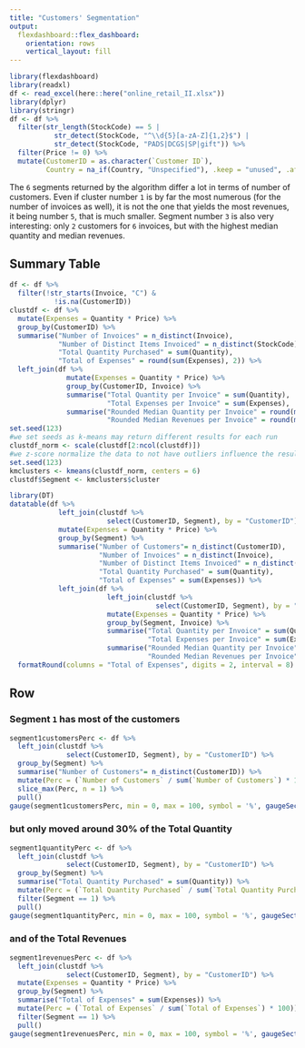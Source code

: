 ```yaml
---
title: "Customers' Segmentation"
output: 
  flexdashboard::flex_dashboard:
    orientation: rows
    vertical_layout: fill
---
```


```r
library(flexdashboard)
library(readxl)
df <- read_excel(here::here("online_retail_II.xlsx"))
library(dplyr)
library(stringr)
df <- df %>%
  filter(str_length(StockCode) == 5 |
           str_detect(StockCode, "^\\d{5}[a-zA-Z]{1,2}$") |
           str_detect(StockCode, "PADS|DCGS|SP|gift")) %>%
  filter(Price != 0) %>%
  mutate(CustomerID = as.character(`Customer ID`),
         Country = na_if(Country, "Unspecified"), .keep = "unused", .after = Price)
```

The `6` segments returned by the algorithm differ a lot in terms of number of customers.
Even if cluster number `1` is by far the most numerous (for the number of invoices as well),
it is not the one that yields the most revenues, it being number `5`, that is much smaller.
Segment number `3` is also very interesting: only `2` customers for `6` invoices, but with the
highest median quantity and median revenues.

## Summary Table {data-height=720}

```r
df <- df %>%
  filter(!str_starts(Invoice, "C") & 
           !is.na(CustomerID))
clustdf <- df %>%
  mutate(Expenses = Quantity * Price) %>%
  group_by(CustomerID) %>%
  summarise("Number of Invoices" = n_distinct(Invoice),
            "Number of Distinct Items Invoiced" = n_distinct(StockCode),
            "Total Quantity Purchased" = sum(Quantity),
            "Total of Expenses" = round(sum(Expenses), 2)) %>%
  left_join(df %>%
              mutate(Expenses = Quantity * Price) %>%
              group_by(CustomerID, Invoice) %>%
              summarise("Total Quantity per Invoice" = sum(Quantity),
                        "Total Expenses per Invoice" = sum(Expenses), .groups = "drop_last") %>%
              summarise("Rounded Median Quantity per Invoice" = round(median(`Total Quantity per Invoice`)),
                        "Rounded Median Revenues per Invoice" = round(median(`Total Expenses per Invoice`), 2)), by = "CustomerID")
set.seed(123)
#we set seeds as k-means may return different results for each run
clustdf_norm <- scale(clustdf[2:ncol(clustdf)])
#we z-score normalize the data to not have outliers influence the results
set.seed(123)
kmclusters <- kmeans(clustdf_norm, centers = 6)
clustdf$Segment <- kmclusters$cluster
```
```r
library(DT)
datatable(df %>%
            left_join(clustdf %>%
                        select(CustomerID, Segment), by = "CustomerID") %>%
            mutate(Expenses = Quantity * Price) %>%
            group_by(Segment) %>%
            summarise("Number of Customers"= n_distinct(CustomerID),
                      "Number of Invoices" = n_distinct(Invoice),
                      "Number of Distinct Items Invoiced" = n_distinct(StockCode),
                      "Total Quantity Purchased" = sum(Quantity),
                      "Total of Expenses" = sum(Expenses)) %>%
            left_join(df %>%
                        left_join(clustdf %>%
                                    select(CustomerID, Segment), by = "CustomerID") %>%
                        mutate(Expenses = Quantity * Price) %>%
                        group_by(Segment, Invoice) %>%
                        summarise("Total Quantity per Invoice" = sum(Quantity),
                                  "Total Expenses per Invoice" = sum(Expenses), .groups = "drop_last") %>%
                        summarise("Rounded Median Quantity per Invoice" = round(median(`Total Quantity per Invoice`)),
                                  "Rounded Median Revenues per Invoice" = round(median(`Total Expenses per Invoice`), 2)), by = "Segment"), options = list(dom = 't'), rownames = FALSE) %>%
  formatRound(columns = "Total of Expenses", digits = 2, interval = 8)
```

## Row {data-height=280}

### Segment `1` has most of the customers

```r
segment1customersPerc <- df %>%
  left_join(clustdf %>%
              select(CustomerID, Segment), by = "CustomerID") %>%
  group_by(Segment) %>%
  summarise("Number of Customers"= n_distinct(CustomerID)) %>%
  mutate(Perc = (`Number of Customers` / sum(`Number of Customers`) * 100)) %>%
  slice_max(Perc, n = 1) %>%
  pull()
gauge(segment1customersPerc, min = 0, max = 100, symbol = '%', gaugeSectors(success = c(80, 100), warning = c(40, 79), danger = c(0, 39)))
```

### but only moved around 30% of the Total Quantity

```r
segment1quantityPerc <- df %>%
  left_join(clustdf %>%
              select(CustomerID, Segment), by = "CustomerID") %>%
  group_by(Segment) %>%
  summarise("Total Quantity Purchased" = sum(Quantity)) %>%
  mutate(Perc = (`Total Quantity Purchased` / sum(`Total Quantity Purchased`) * 100)) %>%
  filter(Segment == 1) %>%
  pull()
gauge(segment1quantityPerc, min = 0, max = 100, symbol = '%', gaugeSectors(success = c(80, 100), warning = c(40, 79), danger = c(0, 39)))
```

### and of the Total Revenues

```r
segment1revenuesPerc <- df %>%
  left_join(clustdf %>%
              select(CustomerID, Segment), by = "CustomerID") %>%
  mutate(Expenses = Quantity * Price) %>%
  group_by(Segment) %>%
  summarise("Total of Expenses" = sum(Expenses)) %>%
  mutate(Perc = (`Total of Expenses` / sum(`Total of Expenses`) * 100)) %>%
  filter(Segment == 1) %>%
  pull()
gauge(segment1revenuesPerc, min = 0, max = 100, symbol = '%', gaugeSectors(success = c(80, 100), warning = c(40, 79), danger = c(0, 39)))
```